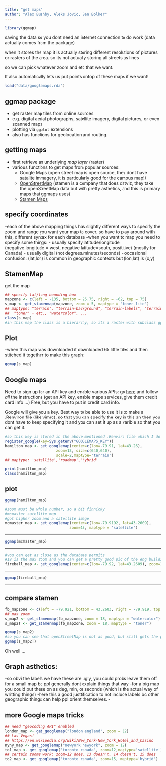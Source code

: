 ```yaml
---
title: "get maps"
author: "Alex Bushby, Aleks Jovic, Ben Bolker"
---
```


```r
library(ggmap)
```

saving the data so you dont need an internet connection to do work (data actually comes from the package)

when it stores the map it is actually storing different resolutions of pictures or rasters of the area. so its not actually storing all streets as lines

so we can pick whatever zoom and etc that we want. 

It also automatically lets us put points ontop of these maps if we want!

```r
load("data/googlemaps.rda")
```

## ggmap package

- get raster map tiles from online sources 
- e.g. digital aerial photographs, satellite imagery, digital pictures, or even scanned maps
- plotting via `ggplot` extensions
- also has functions for geolocation and routing.

## getting maps

- first retrieve an underlying *map layer* (raster)
- various functions to get maps from popular sources: 
    - Google Maps
    (open street map is open source, they dont have satalite immagery, it is particularly good for the campus map!)
	- [OpenStreetMap](https://www.openstreetmap.org/#map=17/43.26435/-79.91770)
	(stamen is a company that does datviz, they take the openStreetMap data but with pretty asthetics, and this is primary maps that ggmaps uses)
	- [Stamen Maps](http://maps.stamen.com/#watercolor/12/37.7706/-122.3782)


## specify coordinates
-each of the above mapping things has slightly different ways to specify the zoom and range you want your map to cover. so have to play around with this, different syntax for each database
-when you want to map you need to specify some things: 
- usually specify latitude/longitude  
(negative longitude = west, negative latitude=south, posititive) (mostly for Canada)
- usually digital (not degrees/minutes/seconds)
- occasional confusion: (lat,lon) is common in geographic contexts but (lon,lat) is (x,y)

## StamenMap
get the map
```r
## specify lat/long bounding box
mapzone <- c(left = -135, bottom = 25.75, right = -62, top = 75)
s_map <- get_stamenmap(mapzone, zoom = 5, maptype = "toner-lite")
## maptype: "terrain", "terrain-background", "terrain-labels", "terrain-lines",
##  "toner" + etc., "watercolor", ...
class(s_map)
#in this map the class is a hierarchy, so its a raster with subclass ggmap
```

## Plot
-when this map was downloaded it downloaded 65 little tiles and then stitched it together to make this graph:
```r
ggmap(s_map)
```

##  Google maps

Need to sign up for an API key and enable various APIs: go [here](https://cloud.google.com/maps-platform/) and follow *all* the instructions (get an API key, enable maps services, give them credit card info ...)
Free, but you have to put in credit card info.

Google will give you a key.
Best way to be able to use it is to make a .Renviron file (like vimrc), so that you can specify the key in this an then you dont have to keep specifying it and you can set it up as a varible so that you can get it.



```r
#so this key is stored in the above mentioned .Renviro file which I do not have on my comp
register_google(key=Sys.getenv("GOOGLEMAPS_KEY"))
hamilton_map <- get_googlemap(center=c(lon=-79.91, lat=43.26),
                       zoom=13, size=c(640,640),
                       scale=2,maptype='terrain')
## maptype: 'satellite','roadmap','hybrid'
```

```r
print(hamilton_map)
class(hamilton_map)
```

## plot

```r
ggmap(hamilton_map)
```

```r
#zoom must be whole number, so a bit finnicky
#mcmaster satellite map
#got higher zoom and a satellite image
mcmaster_map <- get_googlemap(center=c(lon=-79.9192, lat=43.2609),
                             zoom=15, maptype = 'satellite')
```

---

```r
ggmap(mcmaster_map)
```

---

```r
#you can get as close as the database permits
#19 is the max zoom and you can get a pretty good pic of the eng building!
fireball_map <- get_googlemap(center=c(lon=-79.92, lat=43.2609), zoom=19, maptype = 'satellite')
```

---

```r
ggmap(fireball_map)
```

---

## compare stamen

```r
fb_mapzone <- c(left = -79.921, bottom = 43.2603, right = -79.919, top = 43.2615)
## max zoom
s_map2 <- get_stamenmap(fb_mapzone, zoom = 18, maptype = "watercolor")
s_map2T <- get_stamenmap(fb_mapzone, zoom = 18, maptype = "toner")
```


```r
ggmap(s_map2)
#so you can see that openStreetMap is not as good, but still gets the point across!
ggmap(s_map2T)
```

Oh well ...

## Graph asthetics:
-so obvi the labels we have these are ugly, you could probs leave them off for a small map bc ppl generally dont
explain things that way
-for a big map you could put these on as deg, min, or seconds (which is the actual way of writting things)
-here this a good justtification to not include labels bc other geographic things can help ppl orient themselves.
-


## more Google maps tricks

```r
## need "geocoding API" enabled
london_map <- get_googlemap("london england", zoom = 12)
## Las Vegas!
## https://en.wikipedia.org/wiki/New_York-New_York_Hotel_and_Casino
nyny_map <- get_googlemap("newyork newyork", zoom = 12)
to1_map <- get_googlemap('toronto canada', zoom=12,maptype='satellite')
## certain zooms work: zoom=12 does, 13 doesn't, 14 doesn't, 15 does
to2_map <- get_googlemap('toronto canada', zoom=15, maptype='hybrid')
```